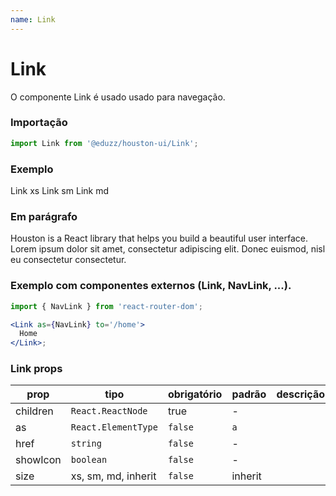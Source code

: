 ```yaml
---
name: Link
---
```





# Link

O componente Link é usado usado para navegação.

### Importação

```js
import Link from '@eduzz/houston-ui/Link';
```

### Exemplo

<Playground>
  <Row>
    <Column>
      <Link size='xs' href='https://eduzz.github.io/houston/ui-components/Link' showIcon>
        Link xs
      </Link>
    </Column>
    <Column>
      <Link size='sm' href='https://eduzz.github.io/houston/ui-components/Link' showIcon>
        Link sm
      </Link>
    </Column>
    <Column>
      <Link size='md' href='https://eduzz.github.io/houston/ui-components/Link' showIcon>
        Link md
      </Link>
    </Column>
  </Row>
</Playground>

### Em parágrafo

<Playground>
  <Paragraph>
    Houston is a React library that <Link href='https://eduzz.github.io/houston/ui-components/Link'>helps</Link> you
    build a beautiful user interface. Lorem ipsum dolor sit amet, consectetur adipiscing elit. Donec euismod, nisl eu
    consectetur consectetur.
  </Paragraph>
</Playground>

### Exemplo com componentes externos (Link, NavLink, ...).

```jsx
import { NavLink } from 'react-router-dom';

<Link as={NavLink} to='/home'>
  Home
</Link>;
```

### Link props

| prop     | tipo                | obrigatório | padrão  | descrição |
| -------- | ------------------- | ----------- | ------- | --------- |
| children | `React.ReactNode`   | true        | -       |           |
| as       | `React.ElementType` | `false`     | `a`     |           |
| href     | `string`            | `false`     | -       |           |
| showIcon | `boolean`           | `false`     | -       |           |
| size     | xs, sm, md, inherit | `false`     | inherit |           |
